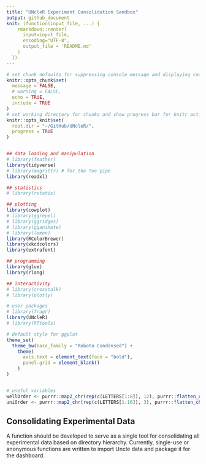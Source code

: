 ```yaml
---
title: "UNcleR Experiment Consolidation Sandbox"
output: github_document
knit: (function(input_file, ...) {
    rmarkdown::render(
      input=input_file,
      encoding="UTF-8",
      output_file = 'README.md'
    )
  })
---
```


```r
# set chunk defaults for suppressing console message and displaying code by default
knitr::opts_chunk$set(
  message = FALSE,
  # warning = FALSE,
  echo = TRUE,
  include = TRUE
)
# set working directory for chunks and show progress bar for knitr actions
knitr::opts_knit$set(
  root.dir = "~/GitHub/UNcleR/",
  progress = TRUE
)


## data loading and manipulation
# library(feather)
library(tidyverse)
# library(magrittr) # for the Tee pipe
library(readxl)

## statistics
# library(rstatix)

## plotting
library(cowplot)
# library(ggrepel)
# library(ggridges)
# library(gganimate)
# library(lemon)
library(RColorBrewer)
library(xkcdcolors)
library(extrafont)

## programming
library(glue)
library(rlang)

## interactivity
# library(crosstalk)
# library(plotly)

# user packages
# library(fragr)
library(UNcleR)
# library(RTtools)

# default style for ggplot
theme_set(
  theme_bw(base_family = "Roboto Condensed") +
    theme(
      axis.text = element_text(face = "bold"),
      panel.grid = element_blank()
    )
)


# useful variables
wellOrder <- purrr::map2_chr(rep(c(LETTERS[1:8]), 12), purrr::flatten_chr(purrr::map(c(1:12), rep, 8)), paste0)
uniOrder <- purrr::map2_chr(rep(c(LETTERS[1:16]), 3), purrr::flatten_chr(purrr::map(c(1:3), rep, 16)), paste0)
```


## Consolidating Experimental Data

A function should be developed to serve as a single tool for consolidating all experimental data based on directory hierarchy. Currently, single-use or anonymous functions are written to import Uncle data and package it for the dashboard.

```r

```

<!-- #' Consolidates experiments for a protein based on directory hierarchy -->
<!-- #'  -->
<!-- #' \code{consolidate_experiments} -->
<!-- #'  -->
<!-- #' @param directory a directory path named after the protein (e.g. ~/Protein_A will be "Protein_A") -->
<!-- #'  -->
<!-- #' @return  -->
<!-- #' @export -->
<!-- consolidate_experiments <- function() { -->

<!-- } -->